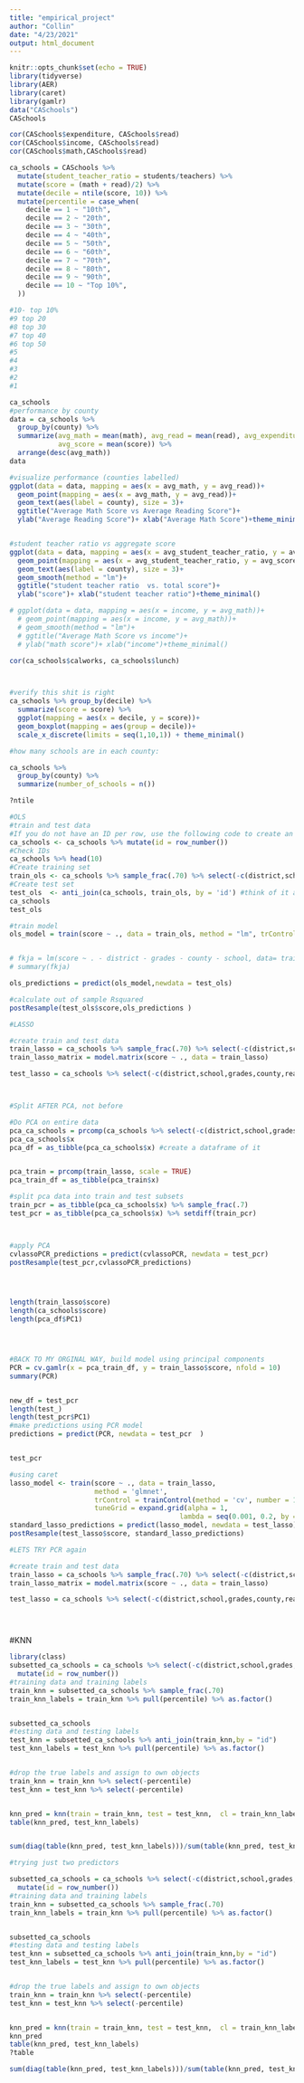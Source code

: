 ```yaml
---
title: "empirical_project"
author: "Collin"
date: "4/23/2021"
output: html_document
---
```


```r
knitr::opts_chunk$set(echo = TRUE)
library(tidyverse)
library(AER)
library(caret)
library(gamlr)
data("CASchools")
CASchools

cor(CASchools$expenditure, CASchools$read)
cor(CASchools$income, CASchools$read)
cor(CASchools$math,CASchools$read)

ca_schools = CASchools %>% 
  mutate(student_teacher_ratio = students/teachers) %>% 
  mutate(score = (math + read)/2) %>% 
  mutate(decile = ntile(score, 10)) %>% 
  mutate(percentile = case_when(
    decile == 1 ~ "10th",
    decile == 2 ~ "20th",
    decile == 3 ~ "30th",
    decile == 4 ~ "40th",
    decile == 5 ~ "50th",
    decile == 6 ~ "60th",
    decile == 7 ~ "70th",
    decile == 8 ~ "80th",
    decile == 9 ~ "90th",
    decile == 10 ~ "Top 10%",
  ))

#10- top 10%
#9 top 20
#8 top 30
#7 top 40
#6 top 50
#5
#4
#3
#2
#1

ca_schools
#performance by county
data = ca_schools %>% 
  group_by(county) %>% 
  summarize(avg_math = mean(math), avg_read = mean(read), avg_expenditure = mean(expenditure),avg_income = mean(income), avg_student_teacher_ratio = mean(student_teacher_ratio),
            avg_score = mean(score)) %>% 
  arrange(desc(avg_math))
data

#visualize performance (counties labelled)
ggplot(data = data, mapping = aes(x = avg_math, y = avg_read))+
  geom_point(mapping = aes(x = avg_math, y = avg_read))+
  geom_text(aes(label = county), size = 3)+
  ggtitle("Average Math Score vs Average Reading Score")+
  ylab("Average Reading Score")+ xlab("Average Math Score")+theme_minimal()


#student teacher ratio vs aggregate score
ggplot(data = data, mapping = aes(x = avg_student_teacher_ratio, y = avg_score))+
  geom_point(mapping = aes(x = avg_student_teacher_ratio, y = avg_score))+
  geom_text(aes(label = county), size = 3)+
  geom_smooth(method = "lm")+
  ggtitle("student teacher ratio  vs. total score")+
  ylab("score")+ xlab("student teacher ratio")+theme_minimal()

# ggplot(data = data, mapping = aes(x = income, y = avg_math))+
  # geom_point(mapping = aes(x = income, y = avg_math))+
  # geom_smooth(method = "lm")+
  # ggtitle("Average Math Score vs income")+
  # ylab("math score")+ xlab("income")+theme_minimal()

cor(ca_schools$calworks, ca_schools$lunch)



#verify this shit is right
ca_schools %>% group_by(decile) %>% 
  summarize(score = score) %>% 
  ggplot(mapping = aes(x = decile, y = score))+
  geom_boxplot(mapping = aes(group = decile))+
  scale_x_discrete(limits = seq(1,10,1)) + theme_minimal()


```



```r
#how many schools are in each county:

ca_schools %>% 
  group_by(county) %>% 
  summarize(number_of_schools = n())

?ntile

```


```r
#OLS
#train and test data
#If you do not have an ID per row, use the following code to create an ID
ca_schools <- ca_schools %>% mutate(id = row_number())
#Check IDs
ca_schools %>% head(10)
#Create training set
train_ols <- ca_schools %>% sample_frac(.70) %>% select(-c(district,school,grades,county,read,math))
#Create test set
test_ols  <- anti_join(ca_schools, train_ols, by = 'id') #think of it as left - right. keeps all of those entries
ca_schools
test_ols

#train model 
ols_model = train(score ~ ., data = train_ols, method = "lm", trControl = trainControl(method = "cv", number = 10) )


# fkja = lm(score ~ . - district - grades - county - school, data= train_ols)
# summary(fkja)

ols_predictions = predict(ols_model,newdata = test_ols)

#calculate out of sample Rsquared
postResample(test_ols$score,ols_predictions )

```
```r
#LASSO

#create train and test data
train_lasso = ca_schools %>% sample_frac(.70) %>% select(-c(district,school,grades,county,read,math)) 
train_lasso_matrix = model.matrix(score ~ ., data = train_lasso)

test_lasso = ca_schools %>% select(-c(district,school,grades,county,read,math)) %>%  setdiff(train_lasso)



#Split AFTER PCA, not before

#Do PCA on entire data
pca_ca_schools = prcomp(ca_schools %>% select(-c(district,school,grades,county,read,math)),scale = TRUE)
pca_ca_schools$x
pca_df = as_tibble(pca_ca_schools$x) #create a dataframe of it 


pca_train = prcomp(train_lasso, scale = TRUE)
pca_train_df = as_tibble(pca_train$x)

#split pca data into train and test subsets
train_pcr = as_tibble(pca_ca_schools$x) %>% sample_frac(.7)
test_pcr = as_tibble(pca_ca_schools$x) %>% setdiff(train_pcr)



#apply PCA 
cvlassoPCR_predictions = predict(cvlassoPCR, newdata = test_pcr)
postResample(test_pcr,cvlassoPCR_predictions)




length(train_lasso$score)
length(ca_schools$score)
length(pca_df$PC1)




#BACK TO MY ORGINAL WAY, build model using principal components
PCR = cv.gamlr(x = pca_train_df, y = train_lasso$score, nfold = 10)
summary(PCR)


new_df = test_pcr
length(test_)
length(test_pcr$PC1)
#make predictions using PCR model
predictions = predict(PCR, newdata = test_pcr  )


test_pcr

#using caret
lasso_model <- train(score ~ ., data = train_lasso,
                     method = 'glmnet',
                     trControl = trainControl(method = 'cv', number = 10),
                     tuneGrid = expand.grid(alpha = 1,
                                          lambda = seq(0.001, 0.2, by = 0.005))) #lasso model cuz alpha = 1
standard_lasso_predictions = predict(lasso_model, newdata = test_lasso)
postResample(test_lasso$score, standard_lasso_predictions)
```


```r
#LETS TRY PCR again

#create train and test data
train_lasso = ca_schools %>% sample_frac(.70) %>% select(-c(district,school,grades,county,read,math)) 
train_lasso_matrix = model.matrix(score ~ ., data = train_lasso)

test_lasso = ca_schools %>% select(-c(district,school,grades,county,read,math)) %>%  setdiff(train_lasso)





```



#KNN
```r
library(class)
subsetted_ca_schools = ca_schools %>% select(-c(district,school,grades,county,read,math,score)) %>% 
  mutate(id = row_number())
#training data and training labels
train_knn = subsetted_ca_schools %>% sample_frac(.70)
train_knn_labels = train_knn %>% pull(percentile) %>% as.factor()


subsetted_ca_schools
#testing data and testing labels
test_knn = subsetted_ca_schools %>% anti_join(train_knn,by = "id")
test_knn_labels = test_knn %>% pull(percentile) %>% as.factor()


#drop the true labels and assign to own objects
train_knn = train_knn %>% select(-percentile)
test_knn = test_knn %>% select(-percentile)


knn_pred = knn(train = train_knn, test = test_knn,  cl = train_knn_labels, k=5)
table(knn_pred, test_knn_labels)


sum(diag(table(knn_pred, test_knn_labels)))/sum(table(knn_pred, test_knn_labels))

```
```r
#trying just two predictors

subsetted_ca_schools = ca_schools %>% select(-c(district,school,grades,county,read,math,score)) %>% 
  mutate(id = row_number())
#training data and training labels
train_knn = subsetted_ca_schools %>% sample_frac(.70)
train_knn_labels = train_knn %>% pull(percentile) %>% as.factor()


subsetted_ca_schools
#testing data and testing labels
test_knn = subsetted_ca_schools %>% anti_join(train_knn,by = "id")
test_knn_labels = test_knn %>% pull(percentile) %>% as.factor()


#drop the true labels and assign to own objects
train_knn = train_knn %>% select(-percentile)
test_knn = test_knn %>% select(-percentile)


knn_pred = knn(train = train_knn, test = test_knn,  cl = train_knn_labels, k=5)
knn_pred
table(knn_pred, test_knn_labels)
?table

sum(diag(table(knn_pred, test_knn_labels)))/sum(table(knn_pred, test_knn_labels))



```



